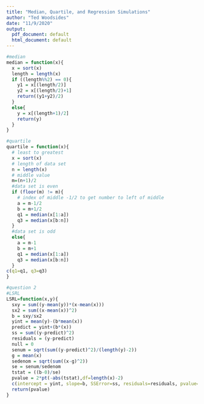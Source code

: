 ```yaml
---
title: "Median, Quartile, and Regression Simulations"
author: "Ted Woodsides"
date: "11/9/2020"
output:
  pdf_document: default
  html_document: default
---
```

```r
#median
median = function(x){
  x = sort(x)
  length = length(x)
  if ((length%%2) == 0){
    y1 = x[(length/2)]
    y2 = x[(length/2)+1]
    return((y1+y2)/2)
  }
  else{
    y = x[(length+1)/2]
    return(y)
  }
}
```

```r
#quartile
quartile = function(x){
  # least to greatest
  x = sort(x)
  # length of data set
  n = length(x)
  # middle value
  m=(n+1)/2
  #data set is even
  if (floor(m) != m){
    # index of middle -1/2 to get number to left of middle
    a = m-1/2
    b = m+1/2
    q1 = median(x[1:a])
    q3 = median(x[b:n])
  }
  #data set is odd
  else{
    a = m-1
    b = m+1
    q1 = median(x[1:a])
    q3 = median(x[b:n])
  }
c(q1=q1, q3=q3)
}
```

```r
#question 2
#LSRL
LSRL=function(x,y){
  sxy = sum((y-mean(y))*(x-mean(x)))
  sx2 = sum((x-mean(x))^2)
  b = sxy/sx2
  yint = mean(y)-(b*mean(x))
  predict = yint+(b*(x))
  ss = sum((y-predict)^2)
  residuals = (y-predict)
  null = 0
  senum = sqrt(sum((y-predict)^2)/(length(y)-2))
  g = mean(x)
  sedenom = sqrt(sum((x-g)^2))
  se = senum/sedenom
  tstat = ((b-0)/se)
  pvalue = 2*pt(-abs(tstat),df=length(x)-2)
  c(intercept = yint, slope=b, SSError=ss, residuals=residuals, pvalue=pvalue)
  return(pvalue)
}
```